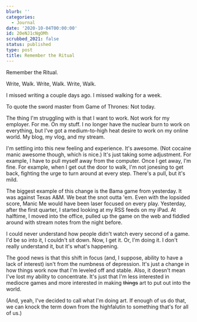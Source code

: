 ```yaml
---
blurb: ''
categories:
  - Journal
date: '2020-10-04T00:00:00'
id: 20eNJ1cNgOMh
scrubbed_2021: false
status: published
type: post
title: Remember the Ritual
---
```


Remember the Ritual.

Write, Walk. Write, Walk. Write, Walk.

I missed writing a couple days ago. I missed walking for a week.

To quote the sword master from Game of Thrones: Not today. 

The thing I'm struggling with is that I want to work. Not work for my employer. For me. On my stuff. I no longer have the nuclear burn to work on everything, but I've got a medium-to-high heat desire to work on my online world. My blog, my vlog, and my stream. 

I'm settling into this new feeling and experience. It's awesome. (Not cocaine manic awesome though, which is nice.) It's just taking some adjustment. For example, I have to pull myself away from the computer. Once I get away, I'm fine. For example, when I get out the door to walk, I'm not jonesing to get back, fighting the urge to turn around at every step. There's a pull, but it's mild.

The biggest example of this change is the Bama game from yesterday. It was against Texas A&M. We beat the snot outta 'em. Even with the lopsided score, Manic Me would have been laser focused on every play. Yesterday, after the first quarter, I started looking at my RSS feeds on my iPad. At halftime, I moved into the office, pulled up the game on the web and fiddled around with stream notes from the night before. 

I could never understand how people didn't watch every second of a game. I'd be so into it, I couldn't sit down. Now, I get it. Or, I'm doing it. I don't really understand it, but it's what's happening. 

The good news is that this shift in focus (and, I suppose, ability to have a lack of interest) isn't from the numbness of depression. It's just a change in how things work now that I'm leveled off and stable. Also, it doesn't mean I've lost my ability to concentrate. It's just that I'm less interested in mediocre games and more interested in making <strike>things</strike> art to put out into the world. 

(And, yeah, I've decided to call what I'm doing art. If enough of us do that, we can knock the term down from the highfalutin to something that's for all of us.)
